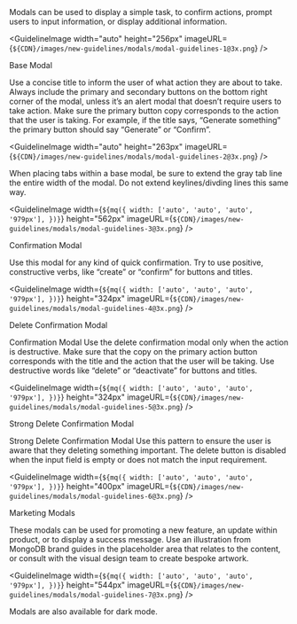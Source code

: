
<Body
  className={css`
    margin-top: 24px;
  `}
>
  Modals can be used to display a simple task, to confirm actions, prompt users
  to input information, or display additional information.
</Body>

<GuidelineImage
  width="auto"
  height="256px"
  imageURL={`${CDN}/images/new-guidelines/modals/modal-guidelines-1@3x.png`}
/>

<Subtitle>Base Modal</Subtitle>
<Body>
  Use a concise title to inform the user of what action they are about to take.
  Always include the primary and secondary buttons on the bottom right corner of
  the modal, unless it’s an alert modal that doesn’t require users to take
  action. Make sure the primary button copy corresponds to the action that the
  user is taking. For example, if the title says, “Generate something” the
  primary button should say “Generate” or “Confirm”.
</Body>

<GuidelineImage
  width="auto"
  height="263px"
  imageURL={`${CDN}/images/new-guidelines/modals/modal-guidelines-2@3x.png`}
/>

<Body>
  When placing tabs within a base modal, be sure to extend the gray tab line the
  entire width of the modal. Do not extend keylines/divding lines this same way.
</Body>

<GuidelineImage
  width={`${mq({
    width: ['auto', 'auto', 'auto', '979px'],
  })}`}
  height="562px"
  imageURL={`${CDN}/images/new-guidelines/modals/modal-guidelines-3@3x.png`}
/>

<Subtitle>Confirmation Modal</Subtitle>

<Body>
  Use this modal for any kind of quick confirmation. Try to use positive,
  constructive verbs, like “create” or “confirm” for buttons and titles.
</Body>

<GuidelineImage
  width={`${mq({
    width: ['auto', 'auto', 'auto', '979px'],
  })}`}
  height="324px"
  imageURL={`${CDN}/images/new-guidelines/modals/modal-guidelines-4@3x.png`}
/>

<Subtitle>Delete Confirmation Modal</Subtitle>

<Body>
  Confirmation Modal Use the delete confirmation modal only when the action is
  destructive. Make sure that the copy on the primary action button corresponds
  with the title and the action that the user will be taking. Use destructive
  words like “delete” or “deactivate” for buttons and titles.
</Body>

<GuidelineImage
  width={`${mq({
    width: ['auto', 'auto', 'auto', '979px'],
  })}`}
  height="324px"
  imageURL={`${CDN}/images/new-guidelines/modals/modal-guidelines-5@3x.png`}
/>

<Subtitle>Strong Delete Confirmation Modal</Subtitle>
<Body>
  Strong Delete Confirmation Modal Use this pattern to ensure the user is aware
  that they deleting something important. The delete button is disabled when the
  input field is empty or does not match the input requirement.
</Body>

<GuidelineImage
  width={`${mq({
    width: ['auto', 'auto', 'auto', '979px'],
  })}`}
  height="400px"
  imageURL={`${CDN}/images/new-guidelines/modals/modal-guidelines-6@3x.png`}
/>

<Subtitle>Marketing Modals</Subtitle>
<Body>
  These modals can be used for promoting a new feature, an update within
  product, or to display a success message. Use an illustration from MongoDB
  brand guides in the placeholder area that relates to the content, or consult
  with the visual design team to create bespoke artwork.
</Body>

<GuidelineImage
  width={`${mq({
    width: ['auto', 'auto', 'auto', '979px'],
  })}`}
  height="544px"
  imageURL={`${CDN}/images/new-guidelines/modals/modal-guidelines-7@3x.png`}
/>

<Body>Modals are also available for dark mode.</Body>
